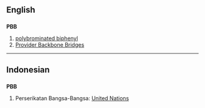 ==English==

==={{initialism}}===
'''PBB'''

# [[polybrominated biphenyl]]
# [[w:Provider Backbone Bridges|Provider Backbone Bridges]]

----

==Indonesian==

==={{initialism}}===
'''PBB'''

# Perserikatan Bangsa-Bangsa: [[United Nations]]